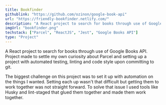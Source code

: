 ```yaml
---
title: Bookfinder
githublink: "https://github.com/ozinon/google-book-api"
url: "https://friendly-bookfinder.netlify.com/"
description: "A React project to search for books through use of Google Books API."
imgUrl: "bookfinder.png"
techstack: ["Parcel", "ReactJS", "Jest", "Google Books API"]
type: "Project"
---
```


A React project to search for books through use of Google Books API. Project made to settle my own curiosity about Parcel and setting up a project with automated testing, linting and code style upon committing to git.

The biggest challenge on this project was to set it up with automation on the things I wanted. Setting each up wasn't that difficult but getting them to work together was not straight forward. To solve that issue I used tools like Husky and lint-staged that glued them together and made them work together.

